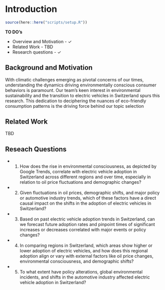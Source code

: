 # Introduction

```r
source(here::here("scripts/setup.R"))
```
__TO DO's__

* Overview and Motivation - ✓
* Related Work - TBD
* Research questions - ✓


## Background and Motivation

With climatic challenges emerging as pivotal concerns of our times, understanding the dynamics 
driving environmentally conscious consumer behaviors is paramount. Our team's keen interest in 
environmental sustainability and the transition to electric vehicles in Switzerland spurs this research. 
This dedication to deciphering the nuances of eco-friendly consumption patterns is the driving force 
behind our topic selection

## Related Work 
TBD

## Reseach Questions

- 1. How does the rise in environmental consciousness, as depicted by Google Trends, correlate with electric vehicle adoption in Switzerland across different regions and over time, especially in relation to oil price fluctuations and demographic changes?
- 2. Given fluctuations in oil prices, demographic shifts, and major policy or automotive industry trends, which of these factors have a direct causal impact on the shifts in the adoption of electric vehicles in Switzerland?
- 3. Based on past electric vehicle adoption trends in Switzerland, can we forecast future adoption rates and pinpoint times of significant increases or decreases correlated with major events or policy changes?
- 4. In comparing regions in Switzerland, which areas show higher or lower adoption of electric vehicles, and how does this regional adoption align or vary with external factors like oil price changes, environmental consciousness, and demographic shifts?
- 5. To what extent have policy alterations, global environmental incidents, and shifts in the automotive industry affected electric vehicle adoption in Switzerland?
